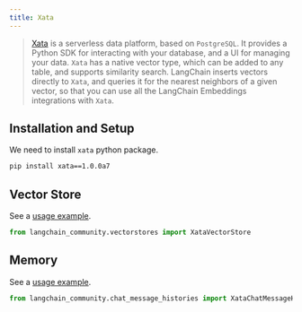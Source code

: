 ```yaml
---
title: Xata
---
```


> [Xata](https://xata.io) is a serverless data platform, based on `PostgreSQL`.
> It provides a Python SDK for interacting with your database, and a UI
> for managing your data.
> `Xata` has a native vector type, which can be added to any table, and
> supports similarity search. LangChain inserts vectors directly to `Xata`,
> and queries it for the nearest neighbors of a given vector, so that you can
> use all the LangChain Embeddings integrations with `Xata`.


## Installation and Setup


We need to install `xata` python package.

```bash
pip install xata==1.0.0a7
```

## Vector Store

See a [usage example](/oss/integrations/vectorstores/xata).

```python
from langchain_community.vectorstores import XataVectorStore
```

## Memory

See a [usage example](/oss/integrations/memory/xata_chat_message_history).

```python
from langchain_community.chat_message_histories import XataChatMessageHistory
```
